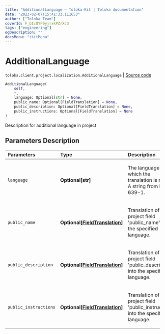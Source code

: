 ```yaml
---
title: "AdditionalLanguage — Toloka-Kit | Toloka documentation"
date: "2023-02-07T15:41:33.111653"
author: ["Toloka Team"]
coverId: F_bIcOYF9yjrxkPZrXc3
tags: ["engineering"]
ogDescription: ""
docsMenu: "tkitMenu"
---
```


# AdditionalLanguage
`toloka.client.project.localization.AdditionalLanguage` | [Source code](https://github.com/Toloka/toloka-kit/blob/v1.1.3/src/client/project/localization.py#L11)

```python
AdditionalLanguage(
    self,
    *,
    language: Optional[str] = None,
    public_name: Optional[FieldTranslation] = None,
    public_description: Optional[FieldTranslation] = None,
    public_instructions: Optional[FieldTranslation] = None
)
```

Description for additional language in project

## Parameters Description

| Parameters | Type | Description |
| :----------| :----| :-----------|
`language`|**Optional\[str\]**|<p>The language into which the translation is made. A string from ISO 639-1.</p>
`public_name`|**Optional\[[FieldTranslation](/docs-new/toloka-kit/reference/toloka.client.project.localization.AdditionalLanguage.FieldTranslation)\]**|<p>Translation of the project field &#x27;public_name&#x27; into the specified language.</p>
`public_description`|**Optional\[[FieldTranslation](/docs-new/toloka-kit/reference/toloka.client.project.localization.AdditionalLanguage.FieldTranslation)\]**|<p>Translation of the project field &#x27;public_description&#x27; into the specified language.</p>
`public_instructions`|**Optional\[[FieldTranslation](/docs-new/toloka-kit/reference/toloka.client.project.localization.AdditionalLanguage.FieldTranslation)\]**|<p>Translation of the project field &#x27;public_instructions&#x27; into the specified language.</p>
